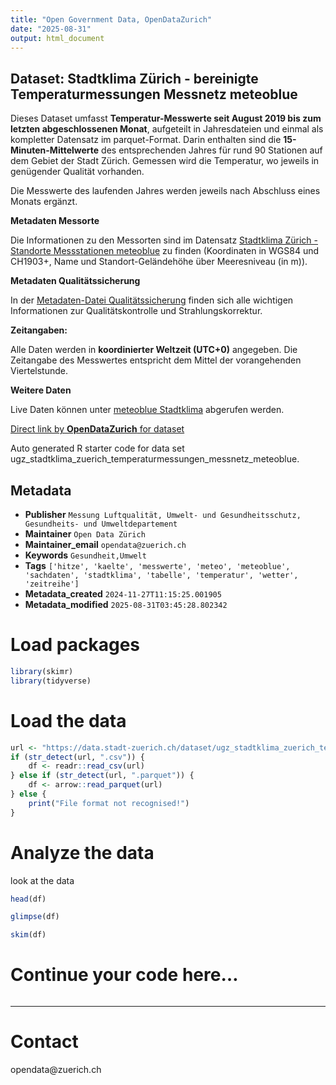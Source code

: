 ```yaml
---
title: "Open Government Data, OpenDataZurich"
date: "2025-08-31"
output: html_document
---
```


## Dataset: Stadtklima Zürich - bereinigte Temperaturmessungen Messnetz meteoblue


Dieses Dataset umfasst **Temperatur-Messwerte seit August 2019 bis zum letzten abgeschlossenen Monat**, aufgeteilt in Jahresdateien und einmal als kompletter Datensatz im parquet-Format. Darin enthalten sind die **15-Minuten-Mittelwerte** des entsprechenden Jahres für rund 90 Stationen auf dem Gebiet der Stadt Zürich. Gemessen wird die Temperatur, wo jeweils in genügender Qualität vorhanden.

Die Messwerte des laufenden Jahres werden jeweils nach Abschluss eines Monats ergänzt.


**Metadaten Messorte**


Die Informationen zu den Messorten sind im Datensatz [Stadtklima Zürich - Standorte Messstationen meteoblue](https://data.stadt-zuerich.ch/dataset/ugz_stadtklima_zuerich_messorte_messnetz_meteoblue) zu finden  (Koordinaten in WGS84 und CH1903+, Name und Standort-Geländehöhe über Meeresniveau (in m)).


[]()

**Metadaten Qualitätssicherung**


In der [Metadaten-Datei Qualitätssicherung](https://data.stadt-zuerich.ch/dataset/ugz_stadtklima_zuerich_temperaturmessungen_messnetz_meteoblue/download/ugz_stadtklima_temperaturmessungen_messnetz_meteoblue_metadaten_qa.csv) finden sich alle wichtigen Informationen zur Qualitätskontrolle und Strahlungskorrektur.


[]()

**Zeitangaben:**


Alle Daten werden in **koordinierter Weltzeit (UTC+0)** angegeben. Die Zeitangabe des Messwertes entspricht dem Mittel der vorangehenden Viertelstunde.



[]()

**Weitere Daten**

Live Daten können unter
[meteoblue Stadtklima](https://www.meteoblue.com/de/products/cityclimate/zurich) abgerufen werden.


[]()



[Direct link by **OpenDataZurich** for dataset](https://data.stadt-zuerich.ch/dataset/ugz_stadtklima_zuerich_temperaturmessungen_messnetz_meteoblue)

Auto generated R starter code for data set ugz_stadtklima_zuerich_temperaturmessungen_messnetz_meteoblue.

## Metadata

- **Publisher** `Messung Luftqualität, Umwelt- und Gesundheitsschutz, Gesundheits- und Umweltdepartement`
- **Maintainer** `Open Data Zürich`
- **Maintainer_email** `opendata@zuerich.ch`
- **Keywords** `Ge­sund­heit,Umwelt`
- **Tags** `['hitze', 'kaelte', 'messwerte', 'meteo', 'meteoblue', 'sachdaten', 'stadtklima', 'tabelle', 'temperatur', 'wetter', 'zeitreihe']`
- **Metadata_created** `2024-11-27T11:15:25.001905`
- **Metadata_modified** `2025-08-31T03:45:28.802342`


# Load packages

```r
library(skimr)
library(tidyverse)
```

# Load the data

```r
url <- "https://data.stadt-zuerich.ch/dataset/ugz_stadtklima_zuerich_temperaturmessungen_messnetz_meteoblue/download/ugz_stadtklima_zuerich_temperaturmessungen_messnetz_meteoblue_2021.csv"
if (str_detect(url, ".csv")) {
    df <- readr::read_csv(url)
} else if (str_detect(url, ".parquet")) {
    df <- arrow::read_parquet(url)
} else {
    print("File format not recognised!")
}
```

# Analyze the data

look at the data
```r
head(df)
```

```r
glimpse(df)
```

```r
skim(df)
```

# Continue your code here...

```r

```

------------------------------------------------------------------------

# Contact

opendata@zuerich.ch
